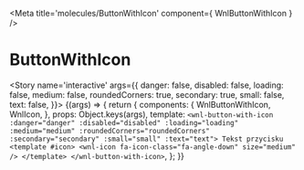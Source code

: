 
<Meta title='molecules/ButtonWithIcon' component={ WnlButtonWithIcon } />

# ButtonWithIcon

<Story name='interactive'
	args={{
		danger: false,
		disabled: false,
		loading: false,
		medium: false,
		roundedCorners: true,
		secondary: true,
		small: false,
		text: false,
	}}>
    {(args) => {
        return {
        	components: {
				WnlButtonWithIcon,
				WnlIcon,
        	},
        	props: Object.keys(args),
            template:
`<wnl-button-with-icon :danger="danger" :disabled="disabled" :loading="loading" :medium="medium" :roundedCorners="roundedCorners" :secondary="secondary" :small="small" :text="text">
	Tekst przycisku
	<template #icon>
		<wnl-icon
			fa-icon-class="fa-angle-down"
			size="medium"
		/>
	</template>
</wnl-button-with-icon>`,
        };
    }}
</Story>
